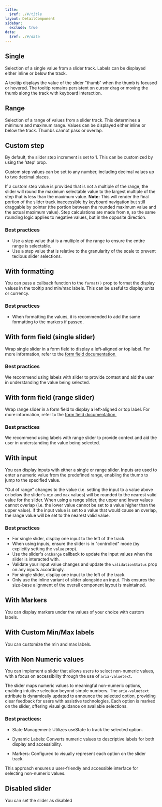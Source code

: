 ```yaml
---
title:
  $ref: ./#/title
layout: DetailComponent
sidebar:
  exclude: true
data:
  $ref: ./#/data
---
```


<LivePreviewControls>
<LivePreview componentName="slider" exampleName="Single">

## Single

Selection of a single value from a slider track. Labels can be displayed either inline or below the track.

A tooltip displays the value of the slider "thumb" when the thumb is focused or hovered. The tooltip remains persistent on cursor drag or moving the thumb along the track with keyboard interaction.

</LivePreview>

<LivePreview componentName="slider" exampleName="Range">

## Range

Selection of a range of values from a slider track. This determines a minimum and maximum range. Values can be displayed either inline or below the track. Thumbs cannot pass or overlap.

</LivePreview>

<LivePreview componentName="slider" exampleName="CustomStep">

## Custom step

By default, the slider step increment is set to 1. This can be customized by using the ‘step’ prop.

Custom step values can be set to any number, including decimal values up to two decimal places.

If a custom step value is provided that is not a multiple of the range, the slider will round the maximum selectable value to the largest multiple of the step that is less than the maximum value. **Note:** This will render the final portion of the slider track inaccessible by keyboard navigation but still draggable by pointer (the portion between the rounded maximum value and the actual maximum value). Step calculations are made from `0`, so the same rounding logic applies to negative values, but in the opposite direction.

### Best practices

- Use a step value that is a multiple of the range to ensure the entire range is selectable.
- Use a step value that is relative to the granularity of the scale to prevent tedious slider selections.

</LivePreview>

<LivePreview componentName="slider" exampleName="WithFormatting">

## With formatting

You can pass a callback function to the `format()` prop to format the display values in the tooltip and min/max labels. This can be useful to display units or currency.

### Best practices

- When formatting the values, it is recommended to add the same formatting to the markers if passed.

</LivePreview>

<LivePreview componentName="slider" exampleName="WithFormFieldSingle">

## With form field (single slider)

Wrap single slider in a form field to display a left-aligned or top label. For more information, refer to the [form field documentation.](/salt/components/form-field/examples)

### Best practices

We recommend using labels with slider to provide context and aid the user in understanding the value being selected.

</LivePreview>

<LivePreview componentName="slider" exampleName="WithFormFieldRange">

## With form field (range slider)

Wrap range slider in a form field to display a left-aligned or top label. For more information, refer to the [form field documentation.](/salt/components/form-field/examples)

### Best practices

We recommend using labels with range slider to provide context and aid the user in understanding the value being selected.

</LivePreview>

<LivePreview componentName="slider" exampleName="WithInput">

## With input

You can display inputs with either a single or range slider. Inputs are used to enter a numeric value from the predefined range, enabling the thumb to jump to the specified value.

"Out of range" changes to the value (i.e. setting the input to a value above or below the slider's `min` and `max` values) will be rounded to the nearest valid value for the slider. When using a range slider, the upper and lower values cannot overlap (i.e. the lower value cannot be set to a value higher than the upper value). If the input value is set to a value that would cause an overlap, the range value will be set to the nearest valid value.

### Best practices

- For single slider, display one input to the left of the track.
- When using inputs, ensure the slider is in "controlled" mode (by explicitly setting the `value` prop).
- Use the slider's `onChange` callback to update the input values when the slider is interacted with.
- Validate your input value changes and update the `validationStatus` prop on any inputs accordingly.
- For single slider, display one input to the left of the track.
- Only use the inline variant of slider alongside an input. This ensures the size-base alignment of the overall component layout is maintained.

</LivePreview>

<LivePreview componentName="slider" exampleName="WithMarkers">

## With Markers

You can display markers under the values of your choice with custom labels.

</LivePreview>

<LivePreview componentName="slider" exampleName="WithCustomLabels">

## With Custom Min/Max labels

You can customize the min and max labels.

</LivePreview>

<LivePreview componentName="slider" exampleName="WithNonNumericValues">

## With Non Numeric values

You can implement a slider that allows users to select non-numeric values, with a focus on accessibility through the use of `aria-valuetext`.

The slider maps numeric values to meaningful non-numeric options, enabling intuitive selection beyond simple numbers. The `aria-valuetext` attribute is dynamically updated to announce the selected option, providing clear feedback for users with assistive technologies. Each option is marked on the slider, offering visual guidance on available selections.

### Best practices:

- State Management: Utilizes useState to track the selected option.

- Dynamic Labels: Converts numeric values to descriptive labels for both display and accessibility.

- Markers: Configured to visually represent each option on the slider track.

This approach ensures a user-friendly and accessible interface for selecting non-numeric values.

</LivePreview>

<LivePreview componentName="slider" exampleName="Disabled">

## Disabled slider

You can set the slider as disabled

</LivePreview>
</LivePreviewControls>
